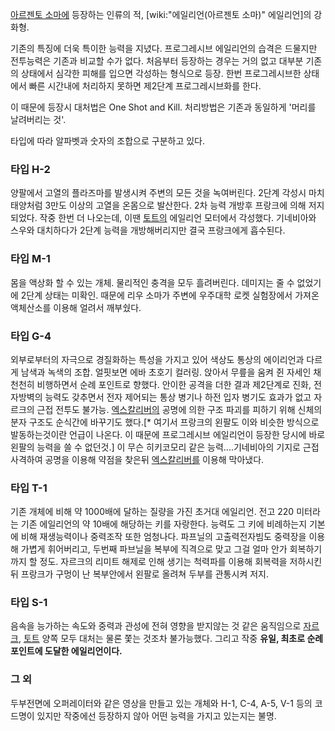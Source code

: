 [[아르젠토 소마]]에 등장하는 인류의 적, [wiki:"에일리언(아르젠토 소마)" 에일리언]의 강화형.


기존의 특징에 더욱 특이한 능력을 지녔다. 프로그레시브 에일리언의 습격은 드물지만 전투능력은 기존과 비교할 수가 없다. 처음부터 등장하는 경우는 거의 없고 대부분 기존의 상태에서 심각한 피해를 입으면 각성하는 형식으로 등장. 한번 프로그레시브한 상태에서 빠른 시간내에 처리하지 못하면 제2단계 프로그레시브화를 한다. 

이 때문에 등장시 대처법은 One Shot and Kill. 처리방법은 기존과 동일하게 '머리를 날려버리는 것'. 

타입에 따라 알파벳과 숫자의 조합으로 구분하고 있다. 

=== 타입 H-2 === 
양팔에서 고열의 플라즈마를 발생시켜 주변의 모든 것을 녹여버린다. 2단계 각성시 마치 태양처럼 3만도 이상의 고열을 온몸으로 발산한다. 2차 능력 개방후 프랑크에 의해 저지되었다. 작중 한번 더 나오는데, 이땐 [[토트]]의 에일리언 모터에서 각성했다. 기네비아와 스우와 대치하다가 2단계 능력을 개방해버리지만 결국 프랑크에게 흡수된다.

=== 타입 M-1 === 
몸을 액상화 할 수 있는 개체. 물리적인 충격을 모두 흘려버린다. 데미지는 줄 수 없었기에 2단계 상태는 미확인. 때문에 리우 소마가 주변에 우주대학 로켓 실험장에서 가져온 액체산소를 이용해 얼려서 깨부쉈다.

=== 타입 G-4 === 
외부로부터의 자극으로 경질화하는 특성을 가지고 있어 색상도 통상의 에이리언과 다르게 남색과 녹색의 조합. 얼핏보면 에바 초호기 컬러링. 앉아서 무릎을 움켜 쥔 자세인 채 천천히 비행하면서 순례 포인트로 향했다. 안이한 공격을 더한 결과 제2단계로 진화, 전자방벽의 능력도 갖추면서 전자 제어되는 통상 병기나 하전 입자 병기도 효과가 없고 자르크의 근접 전투도 불가능. [[엑스칼리버]]의 공명에 의한 구조 파괴를 피하기 위해 신체의 분자 구조도 순식간에 바꾸기도 했다.[* 여기서 프랑크의 왼팔도 이와 비슷한 방식으로 발동하는것이란 언급이 나온다. 이 때문에 프로그레시브 에일리언이 등장한 당시에 바로 왼팔의 능력을 쓸 수 없던것.] 이 무슨 히키코모리 같은 능력....기네비아의 기지로 근접사격하여 공명을 이용해 약점을 찾은뒤 [[엑스칼리버]]를 이용해 막아냈다.

=== 타입 T-1 === 
기존 개체에 비해 약 1000배에 달하는 질량을 가진 초거대 에일리언. 전고 220 미터라는 기존 에일리언의 약 10배에 해당하는 키를 자랑한다. 능력도 그 키에 비례하는지 기본에 비해 재생능력이나 중력조작 또한 엄청나다. 파프닐의 고출력전자빔도 중력장을 이용해 가볍게 휘어버리고, 두번째 파브닐을 복부에 직격으로 맞고 그걸 얼마 안가 회복하기까지 할 정도. 자르크의 리미트 해제로 인해 생기는 척력파를 이용해 회복력을 저하시킨 뒤 프랑크가 구멍이 난 복부안에서 왼팔로 올려쳐 두부를 관통시켜 저지.

=== 타입 S-1 === 
음속을 능가하는 속도와 중력과 관성에 전혀 영향을 받지않는 것 같은 움직임으로 [[자르크]], [[토트]] 양쪽 모두 대처는 물론 쫓는 것조차 불가능했다. 그리고 작중 '''유일, 최초로 순례 포인트에 도달한 에일리언이다.'''

=== 그 외 === 
두부전면에 오퍼레이터와 같은 영상을 만들고 있는 개체와 H-1, C-4, A-5, V-1 등의 코드명이 있지만 작중에선 등장하지 않아 어떤 능력을 가지고 있는지는 불명.
